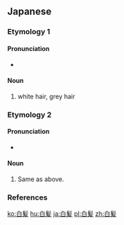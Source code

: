 {{also|白髮}}
==Japanese==

===Etymology 1===

====Pronunciation====
* {{ja-pron|しらが|y=k|acc=3|acc_ref=NHK}}

====Noun====
{{ja-noun|しらが|kyu=白髮}}

# white hair, grey hair

===Etymology 2===
{{ja-kanjitab|はく|はつ|yomi=o}}

====Pronunciation====
* {{ja-pron|はくはつ|y=o|acc=0|dev=2|acc_ref=NHK}}

====Noun====
{{ja-noun|はくはつ|kyu=白髮}}

# Same as above.

===References===
<references/>

[[ko:白髪]]
[[hu:白髪]]
[[ja:白髪]]
[[pl:白髪]]
[[zh:白髪]]